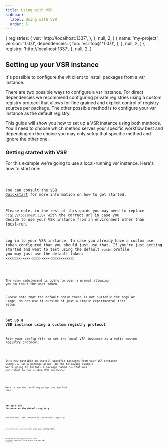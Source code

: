 ```yaml
---
title: Using with VSR
sidebar:
  label: Using with VSR
  order: 5
---
```



  {
    registries: {
      vsr: 'http://localhost:1337',
    },
  },
  null,
  2,
)
  {
    name: 'my-project',
    version: '1.0.0',
    dependencies: {
      foo: 'vsr:foo@^1.0.0',
    },
  },
  null,
  2,
)
  {
    registry: 'http://localhost:1337',
  },
  null,
  2,
)

## Setting up your VSR instance

It's possible to configure the vlt client to install packages from a
vsr instance.

There are two possible ways to configure a vsr instance. For direct
dependencies we recommend configuring private registries using a
custom registry protocol that allows for fine grained and explicit
control of registry sources per package. The other possible method is
to configure your vsr instance as the default registry.

This guide will show you how to set up a VSR instance using both
methods. You'll need to choose which method serves your specific
workflow best and depending on the choice you may only setup that
specific method and ignore the other one.

### Getting started with VSR

For this example we're going to use a local-running vsr instance.
Here's how to start one:

<Code code="$ npx -y vltpkg/vsr" title="Terminal" lang="bash" />

You can consult the
[VSR Quickstart](https://github.com/vltpkg/vsr?tab=readme-ov-file#quick-starts)
for more information on how to get started.

Please note, in the rest of this guide you may need to replace
`http://localhost:1337` with the correct url in case you decide to use
your VSR instance from an environment other than local-run.

Log in to your VSR instance. In case you already have a custom user
token configured than you should just use that. If you're just getting
started and want to test using the default `admin` profile you may
just use the default token: `xxxxxxxx-xxxx-xxxx-xxxx-xxxxxxxxxxxx`.

<Code
  code="$ vlt token --registry=http://localhost:1337 add"
  title="Terminal"
  lang="bash"
/>

The `token` subcommand is going to open a prompt allowing you to input
the user token.

Please note that the default admin token is not suitable for regular
usage, do not use it outside of just a simple experimental test setup.

### Set up a VSR instance using a custom registry protocol

Edit your config file to set the local VSR instance as a valid custom
registry protocol:

<Code code={customProtocolJsonExample} title="vlt.json" lang="json" />

It's now possible to install specific packages from your VSR instance
using `vsr:` as a package alias. In the following example we're going
to install a package named `foo` that was published to our custom VSR
instance:

<Code
  code="$ vlt install foo@vsr:foo@latest"
  title="Terminal"
  lang="bash"
/>

Here is how the resulting `package.json` may look like:

<Code code={packageJsonExample} title="package.json" lang="json" />

### Set up a VSR instance as the default registry

Set the local VSR instance as the default registry:

<Code
  code="$ vlt config set registry=http://localhost:1337"
  title="Terminal"
  lang="bash"
/>

Alternatively, you can also edit your config file:

<Code
  code={defaultRegistryJsonExample}
  title="vlt.json"
  lang="json"
/>

Using the default registry setup, each `vlt install <pkg>` will fetch
assets from your VSR instance.

